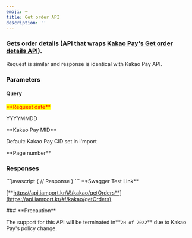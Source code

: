 ```yaml
---
emoji: ⌨
title: Get order API
description: ''
---
```





### Gets order details (API that wraps  [Kakao Pay's Get order details API](https://developers.kakao.com/docs/restapi/kakaopay-api#%EC%A3%BC%EB%AC%B8%EB%82%B4%EC%97%AD%EC%A1%B0%ED%9A%8C)).

<Swagger method="get" path="/kakao/payment/orders" baseUrl="https://api.iamport.kr" summary="Gets order details.">
<SwaggerDescription>
Request is similar and response is identical with Kakao Pay API.

</SwaggerDescription>

### Parameters

#### Query

<SwaggerParameter name="payment_request_date" type="String" required="true">
&#x20;<mark style="color:red;">**Request date**</mark>&#x20;

YYYYMMDD

</SwaggerParameter>
<SwaggerParameter name="cid" type="String">
**Kakao Pay MID**

Default: Kakao Pay CID set in i'mport

</SwaggerParameter>
<SwaggerParameter name="page" type="integer">
**Page number**

 

</SwaggerParameter>


### Responses

<SwaggerResponse status="200: OK" description="Success">
```javascript
{
    // Response
}
```

</SwaggerResponse>

</Swagger>

<Hint style="success">
**Swagger Test Link**

[**https://api.iamport.kr/#!/kakao/getOrders**](https://api.iamport.kr/#!/kakao/getOrders)

</Hint>

<Hint style="danger">
### **Precaution**

The support for this API will be terminated in**`2H of 2022`** due to Kakao Pay's policy change.

</Hint>
